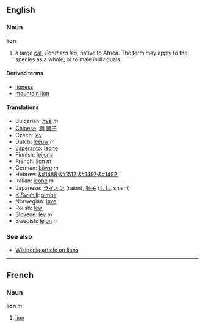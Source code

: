 ==English==
=== Noun ===
'''lion'''

# a large [[cat]], ''Panthera leo'', native to Africa.  The term may apply to the species as a whole, or to male individuals.

==== Derived terms ====
*[[lioness]]
*[[mountain lion]]

==== Translations ====
*Bulgarian: [[лъв]] ''m''
*[[Chinese]]: [[狮]],[[狮子]]
*Czech: [[lev]]
*Dutch: [[leeuw]] ''m''
*[[Esperanto]]: [[leono]]
*Finnish: [[leijona]]
*French: [[lion#French|lion]] ''m''
*German: [[Löwe]] ''m''
*Hebrew: [[&#1488;&#1512;&#1497;&#1492;]]
*Italian: [[leone]] ''m''
*Japanese: [[ライオン]] (raion), [[獅子]] ([[しし]], shishi)
*[[KiSwahili]]: [[simba]]
*Norwegian: [[løve]]
*Polish: [[lew]]
*Slovene: [[lev]] ''m''
*Swedish: [[lejon]] ''n''

=== See also ===
*[[w:Lion|Wikipedia article on lions]]

----
==French==
===Noun===
'''lion''' ''m''

#[[lion#English|lion]]